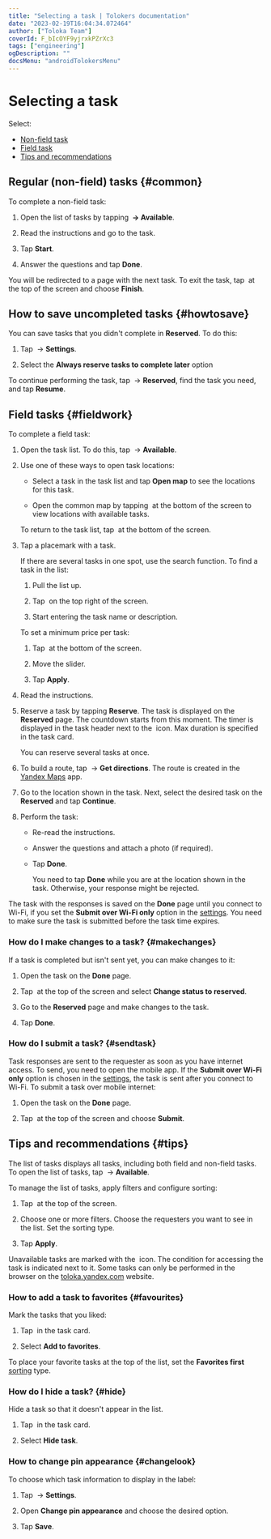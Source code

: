 ```yaml
---
title: "Selecting a task | Tolokers documentation"
date: "2023-02-19T16:04:34.072464"
author: ["Toloka Team"]
coverId: F_bIcOYF9yjrxkPZrXc3
tags: ["engineering"]
ogDescription: ""
docsMenu: "androidTolokersMenu"
---
```


# Selecting a task

Select:

* [Non-field task](#non-walk)
* [Field task](#walk)
* [Tips and recommendations](#android-list)

## Regular (non-field) tasks {#common}

To complete a non-field task:

1. Open the list of tasks by tapping **<img src="https://tlkfrontprod.azureedge.net/portal-production/static/uploaded/images/1676448834501/1676448834501_original_png.png" alt="" /> → Available**.

1. Read the instructions and go to the task.

1. Tap **Start**.

1. Answer the questions and tap **Done**.

You will be redirected to a page with the next task. To exit the task, tap <img src="https://tlkfrontprod.azureedge.net/portal-production/static/uploaded/images/1676733319521/1676733319521_original_svg.svg" alt="" /> at the top of the screen and choose **Finish**.

## How to save uncompleted tasks {#howtosave}

You can save tasks that you didn't complete in **Reserved**. To do this:

1. Tap <img src="https://tlkfrontprod.azureedge.net/portal-production/static/uploaded/images/1676448834501/1676448834501_original_png.png" alt="" /> → **Settings**.

1. Select the **Always reserve tasks to complete later** option

To continue performing the task, tap <img src="https://tlkfrontprod.azureedge.net/portal-production/static/uploaded/images/1676448834501/1676448834501_original_png.png" alt="" /> → **Reserved**, find the task you need, and tap **Resume**.

## Field tasks {#fieldwork}

To complete a field task:

1. Open the task list. To do this, tap <img src="https://tlkfrontprod.azureedge.net/portal-production/static/uploaded/images/1676448834501/1676448834501_original_png.png" alt="" /> → **Available**.

1. Use one of these ways to open task locations:

    * Select a task in the task list and tap **Open map** to see the locations for this task.

    * Open the common map by tapping <img src="https://tlkfrontprod.azureedge.net/portal-production/static/uploaded/images/1676448795481/1676448795481_original_png.png" alt="" /> at the bottom of the screen to view locations with available tasks.

    To return to the task list, tap <img src="https://tlkfrontprod.azureedge.net/portal-production/static/uploaded/images/1676448711664/1676448711664_original_png.png" alt="" /> at the bottom of the screen.

1. Tap a placemark with a task.

    If there are several tasks in one spot, use the search function. To find a task in the list:

    1. Pull the list up.

    1. Tap <img src="https://tlkfrontprod.azureedge.net/portal-production/static/uploaded/images/1676733320430/1676733320430_original_svg.svg" alt="" /> on the top right of the screen.

    1. Start entering the task name or description.

    To set a minimum price per task:

    1. Tap <img src="https://tlkfrontprod.azureedge.net/portal-production/static/uploaded/images/1676448913193/1676448913193_original_png.png" alt="" /> at the bottom of the screen.

    1. Move the slider.

    1. Tap **Apply**.

1. Read the instructions.

1. Reserve a task by tapping **Reserve**. The task is displayed on the **Reserved** page. The countdown starts from this moment. The timer is displayed in the task header next to the <img src="https://tlkfrontprod.azureedge.net/portal-production/static/uploaded/images/1676733320837/1676733320837_original_svg.svg" alt="" /> icon. Max duration is specified in the task card.

    You can reserve several tasks at once.

1. To build a route, tap <img src="https://tlkfrontprod.azureedge.net/portal-production/static/uploaded/images/1676448902899/1676448902899_original_png.png" alt="" /> → **Get directions**. The route is created in the [Yandex Maps](https://itunes.apple.com/us/app/yandex-maps/id313877526) app.

1. Go to the location shown in the task. Next, select the desired task on the **Reserved** and tap **Continue**.

1. Perform the task:

    * Re-read the instructions.

    * Answer the questions and attach a photo (if required).

    * Tap **Done**.

        <Note mode="warning" title="Warning">

        You need to tap **Done** while you are at the location shown in the task. Otherwise, your response might be rejected.

        </Note>

The task with the responses is saved on the **Done** page until you connect to Wi-Fi, if you set the **Submit over Wi-Fi only** option in the [settings](../settings). You need to make sure the task is submitted before the task time expires.

### How do I make changes to a task? {#makechanges}

If a task is completed but isn't sent yet, you can make changes to it:

1. Open the task on the **Done** page.

1. Tap <img src="https://tlkfrontprod.azureedge.net/portal-production/static/uploaded/images/1676733319521/1676733319521_original_svg.svg" alt="" /> at the top of the screen and select **Change status to reserved**.

1. Go to the **Reserved** page and make changes to the task.

1. Tap **Done**.

### How do I submit a task? {#sendtask}

Task responses are sent to the requester as soon as you have internet access. To send, you need to open the mobile app. If the **Submit over Wi-Fi only** option is chosen in the [settings](../settings), the task is sent after you connect to Wi-Fi. To submit a task over mobile internet:

1. Open the task on the **Done** page.

1. Tap <img src="https://tlkfrontprod.azureedge.net/portal-production/static/uploaded/images/1676733319521/1676733319521_original_svg.svg" alt="" /> at the top of the screen and choose **Submit**.

## Tips and recommendations {#tips}

The list of tasks displays all tasks, including both field and non-field tasks. To open the list of tasks, tap <img src="https://tlkfrontprod.azureedge.net/portal-production/static/uploaded/images/1676448834501/1676448834501_original_png.png" alt="" /> → **Available**.

To manage the list of tasks, apply filters and configure sorting:

1. Tap <img src="https://tlkfrontprod.azureedge.net/portal-production/static/uploaded/images/1676448913193/1676448913193_original_png.png" alt="" /> at the top of the screen.

1. Choose one or more filters. Choose the requesters you want to see in the list. Set the sorting type.

1. Tap **Apply**.

Unavailable tasks are marked with the <img src="https://tlkfrontprod.azureedge.net/portal-production/static/uploaded/images/1676733315411/1676733315411_original_svg.svg" alt="" /> icon. The condition for accessing the task is indicated next to it. Some tasks can only be performed in the browser on the [toloka.yandex.com](http://toloka.yandex.com/) website.

### How to add a task to favorites {#favourites}

Mark the tasks that you liked:

1. Tap <img src="https://tlkfrontprod.azureedge.net/portal-production/static/uploaded/images/1676733323602/1676733323602_original_svg.svg" alt="" /> in the task card.

2. Select **Add to favorites**.

To place your favorite tasks at the top of the list, set the **Favorites first** [sorting](#android-list/list-settings-android) type.

### How do I hide a task? {#hide}

Hide a task so that it doesn't appear in the list.

1. Tap <img src="https://tlkfrontprod.azureedge.net/portal-production/static/uploaded/images/1676733323602/1676733323602_original_svg.svg" alt="" /> in the task card.

1. Select **Hide task**.

### How to change pin appearance {#changelook}

To choose which task information to display in the label:

1. Tap <img src="https://tlkfrontprod.azureedge.net/portal-production/static/uploaded/images/1676448834501/1676448834501_original_png.png" alt="" /> → **Settings**.

1. Open **Change pin appearance** and choose the desired option.

1. Tap **Save**.
